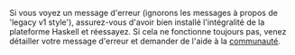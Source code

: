 Si vous voyez un message d'erreur (ignorons les messages à propos de 'legacy v1 style'), assurez-vous d'avoir bien installé l'intégralité de la plateforme Haskell et réessayez. Si cela ne fonctionne toujours pas, venez détailler votre message d'erreur et demander de l'aide à la [[Community | communauté]].